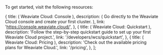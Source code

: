 To get started, visit the following resources:


  {
    title: (
      <span>
        <i className="fa fa-desktop" aria-hidden="true"></i> Weaviate Cloud: Console
      </span>
    ),
    description: (
      <span>
        Go directly to the Weaviate Cloud console and create your first cluster.
      </span>
    ),
    link: 'https://console.weaviate.cloud/',
  },
  {
    title: (
      <span>
        <i className="fa fa-book" aria-hidden="true"></i> Weaviate Cloud: Quickstart
      </span>
    ),
    description:
      'Follow the step-by-step quickstart guide to set up your first Weaviate Cloud project.',
    link: '/developers/wcs/quickstart',
  },
  {
    title: (
      <span>
        <i className="fa fa-credit-card" aria-hidden="true"></i> Weaviate Cloud: Pricing
      </span>
    ),
    description: 'Check out the available pricing plans for Weaviate Cloud.',
    link: '/pricing',
  },
];

<NextSteps cards={cardsData} />